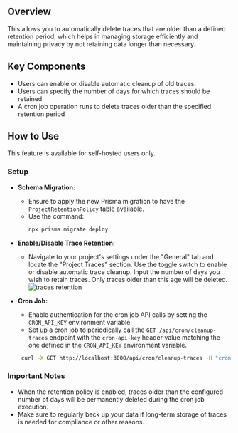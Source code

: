 ## Overview

This allows you to automatically delete traces that are older than a defined retention period, which helps in managing storage efficiently and maintaining privacy by not retaining data longer than necessary.

## Key Components

- Users can enable or disable automatic cleanup of old traces.
- Users can specify the number of days for which traces should be retained.
- A cron job operation runs to delete traces older than the specified retention period

## How to Use
<Note>This feature is available for self-hosted users only.</Note>

### Setup

- **Schema Migration:**
  - Ensure to apply the new Prisma migration to have the `ProjectRetentionPolicy` table available.
  - Use the command: 
    ```bash
    npx prisma migrate deploy
    ```

- **Enable/Disable Trace Retention:**
   - Navigate to your project's settings under the "General" tab and locate the "Project Traces" section. Use the toggle switch to enable or disable automatic trace cleanup. Input the number of days you wish to retain traces. Only traces older than this age will be deleted.
   ![traces retention](/images/retention.jpg)

- **Cron Job:**
   - Enable authentication for the cron job API calls by setting the `CRON_API_KEY` environment variable.
   - Set up a cron job to periodically call the `GET /api/cron/cleanup-traces` endpoint with the `cron-api-key` header value matching the one defined in the `CRON_API_KEY` environment variable.
   ```bash
    curl -X GET http://localhost:3000/api/cron/cleanup-traces -H "cron-api-key: YOUR_CRON_API_KEY"
    ```

### Important Notes

- When the retention policy is enabled, traces older than the configured number of days will be permanently deleted during the cron job execution.
- Make sure to regularly back up your data if long-term storage of traces is needed for compliance or other reasons.

